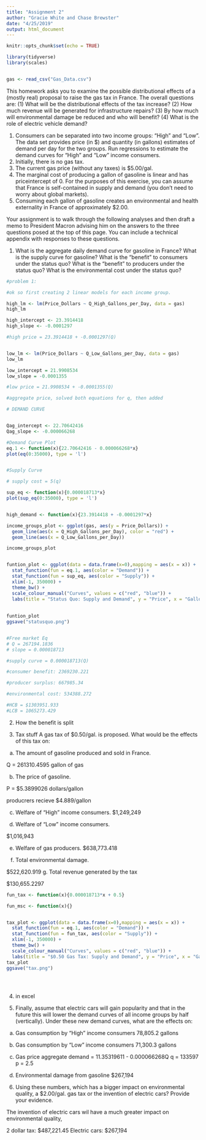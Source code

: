 ```yaml
---
title: "Assignment 2"
author: "Gracie White and Chase Brewster"
date: "4/25/2019"
output: html_document
---
```


```r
knitr::opts_chunk$set(echo = TRUE)
```


```r
library(tidyverse)
library(scales)


gas <- read_csv("Gas_Data.csv")

```
This homework asks you to examine the possible distributional effects of a (mostly real)
proposal to raise the gas tax in France. The overall questions are: (1) What will be the
distributional effects of the tax increase? (2) How much revenue will be generated for
infrastructure repairs? (3) By how much will environmental damage be reduced and who
will benefit? (4) What is the role of electric vehicle demand?

1. Consumers can be separated into two income groups: “High” and “Low”. The
data set provides price (in $) and quantity (in gallons) estimates of demand per
day for the two groups. Run regressions to estimate the demand curves for “High”
and “Low” income consumers.
2. Initially, there is no gas tax.
3. The current gas price (without any taxes) is $5.00/gal.
4. The marginal cost of producing a gallon of gasoline is linear and has priceintercept of 0. For the purposes of this exercise, you can assume that France is
self-contained in supply and demand (you don’t need to worry about global
markets).
5. Consuming each gallon of gasoline creates an environmental and health
externality in France of approximately $2.00.


Your assignment is to walk through the following analyses and then draft a memo to
President Macron advising him on the answers to the three questions posed at the top of
this page. You can include a technical appendix with responses to these questions.

1. What is the aggregate daily demand curve for gasoline in France? What is the
supply curve for gasoline? What is the “benefit” to consumers under the status
quo? What is the “benefit” to producers under the status quo? What is the
environmental cost under the status quo?

```r
#problem 1: 

#ok so first creating 2 linear models for each income group. 

high_lm <- lm(Price_Dollars ~ Q_High_Gallons_per_Day, data = gas)
high_lm

high_intercept <- 23.3914418
high_slope <- -0.0001297

#high price = 23.3914418 + -0.0001297(Q)


low_lm <- lm(Price_Dollars ~ Q_Low_Gallons_per_Day, data = gas)
low_lm

low_intercept = 21.9908534
low_slope = -0.0001355

#low price = 21.9908534 + -0.0001355(Q)

#aggregate price, solved both equations for q, then added 

# DEMAND CURVE


Qag_intercept <- 22.70642416
Qag_slope <- -0.000066268

#Demand Curve Plot
eq.1 <- function(x){22.70642416 - 0.000066268*x}
plot(eq(0:35000), type = 'l')


#Supply Curve

# supply cost = 5(q)

sup_eq <- function(x){0.000018713*x}
plot(sup_eq(0:35000), type = 'l')


high_demand <- function(x){23.3914418 + -0.0001297*x}

income_groups_plot <- ggplot(gas, aes(y = Price_Dollars)) +
  geom_line(aes(x = Q_High_Gallons_per_Day), color = "red") +
  geom_line(aes(x = Q_Low_Gallons_per_Day))

income_groups_plot


funtion_plot <- ggplot(data = data.frame(x=0),mapping = aes(x = x)) +
  stat_function(fun = eq.1, aes(color = "Demand")) +
  stat_function(fun = sup_eq, aes(color = "Supply")) + 
  xlim(-1, 350000) +
  theme_bw() +
  scale_colour_manual("Curves", values = c("red", "blue")) +
  labs(title = "Status Quo: Supply and Demand", y = "Price", x = "Gallons of Gasoline")
 
  
funtion_plot
ggsave("statusquo.png")


#Free market Eq
# Q = 267194.1836
# slope = 0.000018713

#supply curve = 0.000018713(Q)

#consumer benefit: 2369230.221

#producer surplus: 667985.34

#environmental cost: 534388.272

#HCB = $1303951.933
#LCB = 1065273.429


```
2. How the benefit is split


3. Tax stuff
A gas tax of $0.50/gal. is proposed. What would be the effects of this tax on:
a. The amount of gasoline produced and sold in France.

Q = 261310.4595 gallon of gas

b. The price of gasoline.

P = $5.3899026 dollars/gallon 

producrers recieve $4.889/gallon

c. Welfare of “High” income consumers.
$1,249,249



d. Welfare of “Low” income consumers.

$1,016,943

e. Welfare of gas producers.
$638,773.418

f. Total environmental damage.

$522,620.919
g. Total revenue generated by the tax

$130,655.2297

```r

fun_tax <- function(x){0.000018713*x + 0.5}

fun_msc <- function(x){}


tax_plot <- ggplot(data = data.frame(x=0),mapping = aes(x = x)) +
  stat_function(fun = eq.1, aes(color = "Demand")) +
  stat_function(fun = fun_tax, aes(color = "Supply")) + 
  xlim(-1, 350000) +
  theme_bw() +
  scale_colour_manual("Curves", values = c("red", "blue")) +
  labs(title = "$0.50 Gas Tax: Supply and Demand", y = "Price", x = "Gallons of Gasoline")
tax_plot
ggsave("tax.png")


  
```
4. in excel


5. 
Finally, assume that electric cars will gain popularity and that in the future this
will lower the demand curves of all income groups by half (vertically). Under
these new demand curves, what are the effects on:
a. Gas consumption by “High” income consumers
78,805.2 gallons

b. Gas consumption by “Low” income consumers
71,300.3 gallons

c. Gas price
aggregate demand = 11.35319611 - 0.000066268Q
q = 133597
p = 2.5

d. Environmental damage from gasoline
$267,194



6. Using these numbers, which has a bigger impact on environmental quality, a
$2.00/gal. gas tax or the invention of electric cars? Provide your evidence.

The invention of electric cars wil have a much greater impact on environmental quality, 

2 dollar tax: $487,221.45
Electric cars: $267,194
